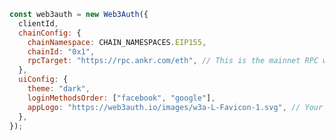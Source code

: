 ```javascript
const web3auth = new Web3Auth({
  clientId,
  chainConfig: {
    chainNamespace: CHAIN_NAMESPACES.EIP155,
    chainId: "0x1",
    rpcTarget: "https://rpc.ankr.com/eth", // This is the mainnet RPC we have added, please pass on your own endpoint while creating an app
  },
  uiConfig: {
    theme: "dark",
    loginMethodsOrder: ["facebook", "google"],
    appLogo: "https://web3auth.io/images/w3a-L-Favicon-1.svg", // Your App Logo Here
  },
});
```
